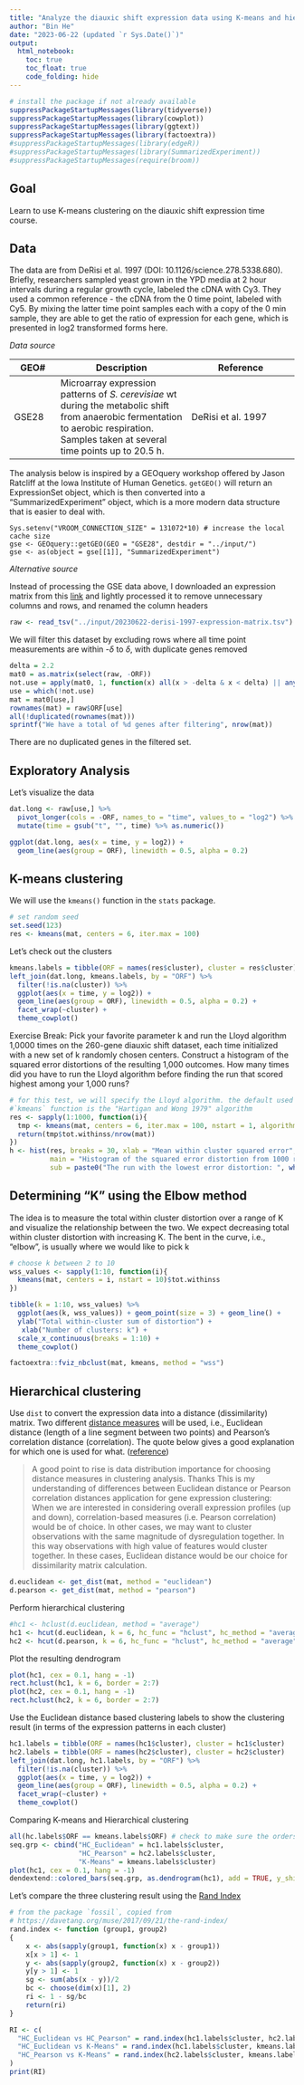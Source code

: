 ```yaml
---
title: "Analyze the diauxic shift expression data using K-means and hierarchical clustering"
author: "Bin He"
date: "2023-06-22 (updated `r Sys.Date()`)"
output: 
  html_notebook:
    toc: true
    toc_float: true
    code_folding: hide
---
```


```r
# install the package if not already available
suppressPackageStartupMessages(library(tidyverse))
suppressPackageStartupMessages(library(cowplot))
suppressPackageStartupMessages(library(ggtext))
suppressPackageStartupMessages(library(factoextra))
#suppressPackageStartupMessages(library(edgeR))
#suppressPackageStartupMessages(library(SummarizedExperiment))
#suppressPackageStartupMessages(require(broom))
```

## Goal
Learn to use K-means clustering on the diauxic shift expression time course.

## Data
The data are from DeRisi et al. 1997 (DOI: 10.1126/science.278.5338.680). Briefly, researchers sampled yeast grown in the YPD media at 2 hour intervals during a regular growth cycle, labeled the cDNA with Cy3. They used a common reference - the cDNA from the 0 time point, labeled with Cy5. By mixing the latter time point samples each with a copy of the 0 min sample, they are able to get the ratio of expression for each gene, which is presented in log2 transformed forms here.

_Data source_

| GEO# | Description | Reference |
| ---- | ----------- | --------- |
| GSE28 | Microarray expression patterns of _S. cerevisiae_ wt during the metabolic shift from anaerobic fermentation to aerobic respiration. Samples taken at several time points up to 20.5 h. | DeRisi et al. 1997 |

The analysis below is inspired by a GEOquery workshop offered by Jason Ratcliff at the Iowa Institute of Human Genetics. `getGEO()` will return an ExpressionSet object, which is then converted into a "SummarizedExperiment" object, which is a more modern data structure that is easier to deal with.
```
Sys.setenv("VROOM_CONNECTION_SIZE" = 131072*10) # increase the local cache size
gse <- GEOquery::getGEO(GEO = "GSE28", destdir = "../input/")
gse <- as(object = gse[[1]], "SummarizedExperiment")
```

_Alternative source_

Instead of processing the GSE data above, I downloaded an expression matrix from this [link](https://www.yeastgenome.org/reference/S000045635) and lightly processed it to remove unnecessary columns and rows, and renamed the column headers
```r
raw <- read_tsv("../input/20230622-derisi-1997-expression-matrix.tsv")
```

We will filter this dataset by excluding rows where all time point measurements are within -$\delta$ to $\delta$, with duplicate genes removed
```r
delta = 2.2
mat0 = as.matrix(select(raw, -ORF))
not.use = apply(mat0, 1, function(x) all(x > -delta & x < delta) || any(is.na(x)))
use = which(!not.use)
mat = mat0[use,]
rownames(mat) = raw$ORF[use]
all(!duplicated(rownames(mat)))
sprintf("We have a total of %d genes after filtering", nrow(mat))
```
There are no duplicated genes in the filtered set.

## Exploratory Analysis
Let's visualize the data
```r
dat.long <- raw[use,] %>% 
  pivot_longer(cols = -ORF, names_to = "time", values_to = "log2") %>% 
  mutate(time = gsub("t", "", time) %>% as.numeric())
```
```r
ggplot(dat.long, aes(x = time, y = log2)) + 
  geom_line(aes(group = ORF), linewidth = 0.5, alpha = 0.2)
```
## K-means clustering
We will use the `kmeans()` function in the `stats` package.
```r
# set random seed
set.seed(123)
res <- kmeans(mat, centers = 6, iter.max = 100)
```

Let's check out the clusters
```r
kmeans.labels = tibble(ORF = names(res$cluster), cluster = res$cluster)
left_join(dat.long, kmeans.labels, by = "ORF") %>%
  filter(!is.na(cluster)) %>% 
  ggplot(aes(x = time, y = log2)) + 
  geom_line(aes(group = ORF), linewidth = 0.5, alpha = 0.2) +
  facet_wrap(~cluster) + 
  theme_cowplot()
```

Exercise Break: Pick your favorite parameter k and run the Lloyd algorithm 1,0000 times on the 260-gene diauxic shift dataset, each time initialized with a new set of k randomly chosen centers. Construct a histogram of the squared error distortions of the resulting 1,000 outcomes. How many times did you have to run the Lloyd algorithm before finding the run that scored highest among your 1,000 runs?
```r
# for this test, we will specify the Lloyd algorithm. the default used by the 
#`kmeans` function is the "Hartigan and Wong 1979" algorithm
res <- sapply(1:1000, function(i){
  tmp <- kmeans(mat, centers = 6, iter.max = 100, nstart = 1, algorithm = "Lloyd")
  return(tmp$tot.withinss/nrow(mat))
})
h <- hist(res, breaks = 30, xlab = "Mean within cluster squared error",
          main = "Histogram of the squared error distortion from 1000 runs",
          sub = paste0("The run with the lowest error distortion: ", which.min(res)))
```

## Determining "K" using the Elbow method
The idea is to measure the total within cluster distortion over a range of K and visualize the relationship between the two. We expect decreasing total within cluster distortion with increasing K. The bent in the curve, i.e., "elbow", is usually where we would like to pick k
```r
# choose k between 2 to 10
wss_values <- sapply(1:10, function(i){
  kmeans(mat, centers = i, nstart = 10)$tot.withinss
})
```

```r
tibble(k = 1:10, wss_values) %>% 
  ggplot(aes(k, wss_values)) + geom_point(size = 3) + geom_line() +
  ylab("Total within-cluster sum of distortion") + 
   xlab("Number of clusters: k") +
  scale_x_continuous(breaks = 1:10) +
  theme_cowplot()
```

```r
factoextra::fviz_nbclust(mat, kmeans, method = "wss")
```

## Hierarchical clustering
Use `dist` to convert the expression data into a distance (dissimilarity) matrix. Two different [distance measures](https://uc-r.github.io/kmeans_clustering#distance) will be used, i.e., Euclidean distance (length of a line segment between two points) and Pearson's correlation distance (correlation). The quote below gives a good explanation for which one is used for what. ([reference](https://www.biostars.org/p/460492/))

> A good point to rise is data distribution importance for choosing distance measures in clustering analysis. Thanks This is my understanding of differences between Euclidean distance or Pearson correlation distances application for gene expression clustering: When we are interested in considering overall expression profiles (up and down), correlation-based measures (i.e. Pearson correlation) would be of choice. In other cases, we may want to cluster observations with the same magnitude of dysregulation together. In this way observations with high value of features would cluster together. In these cases, Euclidean distance would be our choice for dissimilarity matrix calculation.

```r
d.euclidean <- get_dist(mat, method = "euclidean")
d.pearson <- get_dist(mat, method = "pearson")
```

Perform hierarchical clustering
```r
#hc1 <- hclust(d.euclidean, method = "average")
hc1 <- hcut(d.euclidean, k = 6, hc_func = "hclust", hc_method = "average", graph = TRUE)
hc2 <- hcut(d.pearson, k = 6, hc_func = "hclust", hc_method = "average", graph = TRUE)
```

Plot the resulting dendrogram
```r
plot(hc1, cex = 0.1, hang = -1)
rect.hclust(hc1, k = 6, border = 2:7)
plot(hc2, cex = 0.1, hang = -1)
rect.hclust(hc2, k = 6, border = 2:7)
```

Use the Euclidean distance based clustering labels to show the clustering result (in terms of the expression patterns in each cluster)
```r
hc1.labels = tibble(ORF = names(hc1$cluster), cluster = hc1$cluster)
hc2.labels = tibble(ORF = names(hc2$cluster), cluster = hc2$cluster)
left_join(dat.long, hc1.labels, by = "ORF") %>%
  filter(!is.na(cluster)) %>% 
  ggplot(aes(x = time, y = log2)) + 
  geom_line(aes(group = ORF), linewidth = 0.5, alpha = 0.2) +
  facet_wrap(~cluster) + 
  theme_cowplot()
```

Comparing K-means and Hierarchical clustering
```r
all(hc.labels$ORF == kmeans.labels$ORF) # check to make sure the orders are the same
seq.grp <- cbind("HC_Euclidean" = hc1.labels$cluster,
                 "HC_Pearson" = hc2.labels$cluster,
                 "K-Means" = kmeans.labels$cluster)
plot(hc1, cex = 0.1, hang = -1)
dendextend::colored_bars(seq.grp, as.dendrogram(hc1), add = TRUE, y_shift = -0.1)
```

Let's compare the three clustering result using the [Rand Index](https://en.wikipedia.org/wiki/Rand_index)
```r
# from the package `fossil`, copied from 
# https://davetang.org/muse/2017/09/21/the-rand-index/
rand.index <- function (group1, group2) 
{
    x <- abs(sapply(group1, function(x) x - group1))
    x[x > 1] <- 1
    y <- abs(sapply(group2, function(x) x - group2))
    y[y > 1] <- 1
    sg <- sum(abs(x - y))/2
    bc <- choose(dim(x)[1], 2)
    ri <- 1 - sg/bc
    return(ri)
}
```

```r
RI <- c(
  "HC_Euclidean vs HC_Pearson" = rand.index(hc1.labels$cluster, hc2.labels$cluster),
  "HC_Euclidean vs K-Means" = rand.index(hc1.labels$cluster, kmeans.labels$cluster),
  "HC_Pearson vs K-Means" = rand.index(hc2.labels$cluster, kmeans.labels$cluster)
)
print(RI)
```

